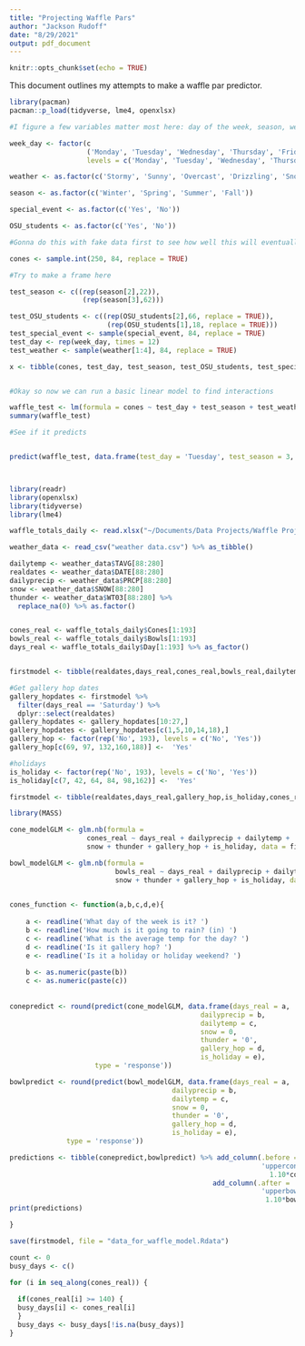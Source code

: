 ```yaml
---
title: "Projecting Waffle Pars"
author: "Jackson Rudoff"
date: "8/29/2021"
output: pdf_document
---
```


```r
knitr::opts_chunk$set(echo = TRUE)
```

This document outlines my attempts to make a waffle par predictor.

```r

library(pacman)
pacman::p_load(tidyverse, lme4, openxlsx)

#I figure a few variables matter most here: day of the week, season, weather, and historical totals. I'll start off by creating the easy variables.

week_day <- factor(c
                   ('Monday', 'Tuesday', 'Wednesday', 'Thursday', 'Friday', 'Saturday', 'Sunday'),
                   levels = c('Monday', 'Tuesday', 'Wednesday', 'Thursday', 'Friday', 'Saturday', 'Sunday')) 

weather <- as.factor(c('Stormy', 'Sunny', 'Overcast', 'Drizzling', 'Snow', 'Chilly'))

season <- as.factor(c('Winter', 'Spring', 'Summer', 'Fall'))

special_event <- as.factor(c('Yes', 'No'))

OSU_students <- as.factor(c('Yes', 'No'))

#Gonna do this with fake data first to see how well this will eventually work

cones <- sample.int(250, 84, replace = TRUE)

#Try to make a frame here

test_season <- c((rep(season[2],22)),
                  (rep(season[3],62)))

test_OSU_students <- c((rep(OSU_students[2],66, replace = TRUE)), 
                        (rep(OSU_students[1],18, replace = TRUE)))
test_special_event <- sample(special_event, 84, replace = TRUE)
test_day <- rep(week_day, times = 12)
test_weather <- sample(weather[1:4], 84, replace = TRUE)

x <- tibble(cones, test_day, test_season, test_OSU_students, test_special_event, test_weather)


#Okay so now we can run a basic linear model to find interactions

waffle_test <- lm(formula = cones ~ test_day + test_season + test_weather + test_special_event + test_OSU_students, data = x)
summary(waffle_test)

#See if it predicts


predict(waffle_test, data.frame(test_day = 'Tuesday', test_season = 3, test_weather = 'Sunny', test_special_event = 'Yes', test_OSU_students = 2))




```

```r

library(readr)
library(openxlsx)
library(tidyverse)
library(lme4)

waffle_totals_daily <- read.xlsx("~/Documents/Data Projects/Waffle Project/waffle_totals.xlsx") %>% as_tibble()

weather_data <- read_csv("weather data.csv") %>% as_tibble()

dailytemp <- weather_data$TAVG[88:280]
realdates <- weather_data$DATE[88:280]
dailyprecip <- weather_data$PRCP[88:280]
snow <- weather_data$SNOW[88:280]
thunder <- weather_data$WT03[88:280] %>% 
  replace_na(0) %>% as.factor()


cones_real <- waffle_totals_daily$Cones[1:193]
bowls_real <- waffle_totals_daily$Bowls[1:193]
days_real <- waffle_totals_daily$Day[1:193] %>% as_factor()


firstmodel <- tibble(realdates,days_real,cones_real,bowls_real,dailytemp,dailyprecip,snow,thunder)

#Get gallery hop dates
gallery_hopdates <- firstmodel %>% 
  filter(days_real == 'Saturday') %>% 
  dplyr::select(realdates)
gallery_hopdates <- gallery_hopdates[10:27,]
gallery_hopdates <- gallery_hopdates[c(1,5,10,14,18),]
gallery_hop <- factor(rep('No', 193), levels = c('No', 'Yes'))
gallery_hop[c(69, 97, 132,160,188)] <-  'Yes'

#holidays
is_holiday <- factor(rep('No', 193), levels = c('No', 'Yes'))
is_holiday[c(7, 42, 64, 84, 98,162)] <-  'Yes'

firstmodel <- tibble(realdates,days_real,gallery_hop,is_holiday,cones_real,bowls_real,dailytemp,dailyprecip,snow,thunder)

library(MASS)

cone_modelGLM <- glm.nb(formula = 
                   cones_real ~ days_real + dailyprecip + dailytemp + 
                   snow + thunder + gallery_hop + is_holiday, data = firstmodel)

bowl_modelGLM <- glm.nb(formula = 
                          bowls_real ~ days_real + dailyprecip + dailytemp + 
                          snow + thunder + gallery_hop + is_holiday, data = firstmodel,)

  
cones_function <- function(a,b,c,d,e){
    
    a <- readline('What day of the week is it? ')
    b <- readline('How much is it going to rain? (in) ')
    c <- readline('What is the average temp for the day? ')
    d <- readline('Is it gallery hop? ')
    e <- readline('Is it a holiday or holiday weekend? ')
    
    b <- as.numeric(paste(b))
    c <- as.numeric(paste(c))
    
    
conepredict <- round(predict(cone_modelGLM, data.frame(days_real = a, 
                                               dailyprecip = b, 
                                               dailytemp = c, 
                                               snow = 0, 
                                               thunder = '0', 
                                               gallery_hop = d, 
                                               is_holiday = e), 
                     type = 'response'))

bowlpredict <- round(predict(bowl_modelGLM, data.frame(days_real = a, 
                                        dailyprecip = b, 
                                        dailytemp = c, 
                                        snow = 0, 
                                        thunder = '0', 
                                        gallery_hop = d, 
                                        is_holiday = e), 
              type = 'response'))

predictions <- tibble(conepredict,bowlpredict) %>% add_column(.before = 'bowlpredict', 
                                                              'uppercones' = round(
                                                                1.10*conepredict)) %>% 
                                                  add_column(.after = 'bowlpredict', 
                                                              'upperbowls' = round(
                                                               1.10*bowlpredict))
print(predictions)

}

```

```r

save(firstmodel, file = "data_for_waffle_model.Rdata")

```



```r
count <- 0
busy_days <- c()

for (i in seq_along(cones_real)) {
  
  if(cones_real[i] >= 140) {
  busy_days[i] <- cones_real[i] 
  }
  busy_days <- busy_days[!is.na(busy_days)]
}


```

